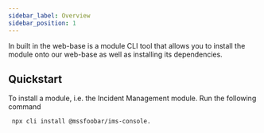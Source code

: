 ```yaml
---
sidebar_label: Overview
sidebar_position: 1
---
```


In built in the web-base is a module CLI tool that allows you to install the module onto our web-base as well as installing its dependencies. 

## Quickstart

To install a module, i.e. the Incident Management module. Run the following command
```bash
 npx cli install @mssfoobar/ims-console.
```


